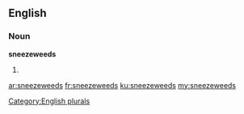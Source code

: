 ==English==

===Noun===
'''sneezeweeds'''

# {{plural of|[[sneezeweed]]}}

[[Category:English plurals]]

[[ar:sneezeweeds]]
[[fr:sneezeweeds]]
[[ku:sneezeweeds]]
[[my:sneezeweeds]]